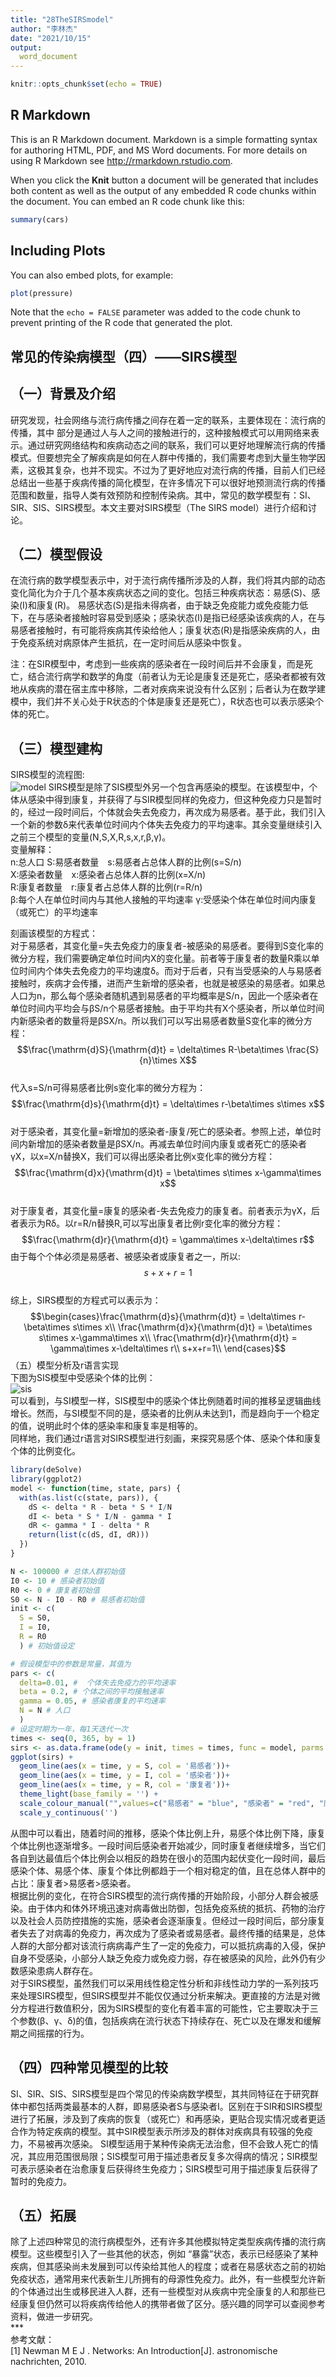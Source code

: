 ```yaml
---
title: "28TheSIRSmodel"
author: "李林杰"
date: "2021/10/15"
output:
  word_document
---
```


```r
knitr::opts_chunk$set(echo = TRUE)
```

## R Markdown

This is an R Markdown document. Markdown is a simple formatting syntax for authoring HTML, PDF, and MS Word documents. For more details on using R Markdown see <http://rmarkdown.rstudio.com>.

When you click the **Knit** button a document will be generated that includes both content as well as the output of any embedded R code chunks within the document. You can embed an R code chunk like this:

```r
summary(cars)
```

## Including Plots

You can also embed plots, for example:

```r
plot(pressure)
```

Note that the `echo = FALSE` parameter was added to the code chunk to prevent printing of the R code that generated the plot.

## 常见的传染病模型（四）——SIRS模型

（一）背景及介绍
----
  研究发现，社会网络与流行病传播之间存在着一定的联系，主要体现在：流行病的传播，其中 部分是通过人与人之间的接触进行的，这种接触模式可以用网络来表示。通过研究网络结构和疾病动态之间的联系，我们可以更好地理解流行病的传播模式。但要想完全了解疾病是如何在人群中传播的，我们需要考虑到大量生物学因素，这极其复杂，也并不现实。不过为了更好地应对流行病的传播，目前人们已经总结出一些基于疾病传播的简化模型，在许多情况下可以很好地预测流行病的传播范围和数量，指导人类有效预防和控制传染病。其中，常见的数学模型有：SI、SIR、SIS、SIRS模型。本文主要对SIRS模型（The SIRS model）进行介绍和讨论。

（二）模型假设
----
  在流行病的数学模型表示中，对于流行病传播所涉及的人群，我们将其内部的动态变化简化为介于几个基本疾病状态之间的变化。包括三种疾病状态：易感(S)、感染(I)和康复(R)。
  易感状态(S)是指未得病者，由于缺乏免疫能力或免疫能力低下，在与感染者接触时容易受到感染；感染状态(I)是指已经感染该疾病的人，在与易感者接触时，有可能将疾病其传染给他人；康复状态(R)是指感染疾病的人，由于免疫系统对病原体产生抵抗，在一定时间后从感染中恢复。

注：在SIR模型中，考虑到一些疾病的感染者在一段时间后并不会康复，而是死亡，结合流行病学和数学的角度（前者认为无论是康复还是死亡，感染者都被有效地从疾病的潜在宿主库中移除，二者对疾病来说没有什么区别；后者认为在数学建模中，我们并不关心处于R状态的个体是康复还是死亡），R状态也可以表示感染个体的死亡。

（三）模型建构
----
SIRS模型的流程图:  
![model](https://raw.githubusercontent.com/pepsicolali/2021SocialMedia/main/figure/SIRS%E6%A8%A1%E5%9E%8B%E7%9A%84%E6%B5%81%E7%A8%8B%E5%9B%BE.png)
  SIRS模型是除了SIS模型外另一个包含再感染的模型。在该模型中，个体从感染中得到康复，并获得了与SIR模型同样的免疫力，但这种免疫力只是暂时的，经过一段时间后，个体就会失去免疫力，再次成为易感者。基于此，我们引入一个新的参数δ来代表单位时间内个体失去免疫力的平均速率。其余变量继续引入之前三个模型的变量(N,S,X,R,s,x,r,β,γ)。  
变量解释：  
n:总人口
S:易感者数量　s:易感者占总体人群的比例(s=S/n)  
X:感染者数量　x:感染者占总体人群的比例(x=X/n)  
R:康复者数量　r:康复者占总体人群的比例(r=R/n)  
β:每个人在单位时间内与其他人接触的平均速率
γ:受感染个体在单位时间内康复（或死亡）的平均速率  

刻画该模型的方程式：  
对于易感者，其变化量=失去免疫力的康复者-被感染的易感者。要得到S变化率的微分方程，我们需要确定单位时间内X的变化量。前者等于康复者的数量R乘以单位时间内个体失去免疫力的平均速度δ。而对于后者，只有当受感染的人与易感者接触时，疾病才会传播，进而产生新增的感染者，也就是被感染的易感者。如果总人口为n，那么每个感染者随机遇到易感者的平均概率是S/n，因此一个感染者在单位时间内平均会与βS/n个易感者接触。由于平均共有X个感染者，所以单位时间内新感染者的数量将是βSX/n。所以我们可以写出易感者数量S变化率的微分方程：  
$$\frac{\mathrm{d}S}{\mathrm{d}t} = \delta\times R-\beta\times \frac{S}{n}\times X$$  
代入s=S/n可得易感者比例s变化率的微分方程为：
$$\frac{\mathrm{d}s}{\mathrm{d}t} = \delta\times r-\beta\times s\times x$$  
  对于感染者，其变化量=新增加的感染者-康复/死亡的感染者。参照上述，单位时间内新增加的感染者数量是βSX/n。再减去单位时间内康复或者死亡的感染者γX，以x=X/n替换X，我们可以得出感染者比例x变化率的微分方程：
$$\frac{\mathrm{d}x}{\mathrm{d}t} = \beta\times s\times x-\gamma\times x$$  
  对于康复者，其变化量=康复的感染者-失去免疫力的康复者。前者表示为γX，后者表示为Rδ。以r=R/n替换R,可以写出康复者比例r变化率的微分方程：
$$\frac{\mathrm{d}r}{\mathrm{d}t} = \gamma\times x-\delta\times r$$
  由于每个个体必须是易感者、被感染者或康复者之一，所以:
$$s+x+r=1$$  
综上，SIRS模型的方程式可以表示为：  
$$\begin{cases}\frac{\mathrm{d}s}{\mathrm{d}t} = \delta\times r-\beta\times s\times x\\
\frac{\mathrm{d}x}{\mathrm{d}t} = \beta\times s\times x-\gamma\times x\\
\frac{\mathrm{d}r}{\mathrm{d}t} = \gamma\times x-\delta\times r\\
s+x+r=1\\
\end{cases}$$
（五）模型分析及r语言实现  
下图为SIS模型中受感染个体的比例：  
![sis](https://raw.githubusercontent.com/pepsicolali/2021SocialMedia/main/figure/SIS%E6%A8%A1%E5%9E%8B%E4%B8%AD%E5%8F%97%E6%84%9F%E6%9F%93%E4%B8%AA%E4%BD%93%E7%9A%84%E6%AF%94%E4%BE%8B.png)  
可以看到，与SI模型一样，SIS模型中的感染个体比例随着时间的推移呈逻辑曲线增长。然而，与SI模型不同的是，感染者的比例从未达到1，而是趋向于一个稳定的值，说明此时个体的感染率和康复率是相等的。  
同样地，我们通过r语言对SIRS模型进行刻画，来探究易感个体、感染个体和康复个体的比例变化。
```r
library(deSolve) 
library(ggplot2)
model <- function(time, state, pars) {
  with(as.list(c(state, pars)), {
    dS <- delta * R - beta * S * I/N
    dI <- beta * S * I/N - gamma * I
    dR <- gamma * I - delta * R
    return(list(c(dS, dI, dR)))
  })
}

N <- 100000 # 总体人群初始值
I0 <- 10 # 感染者初始值
R0 <- 0 # 康复者初始值
S0 <- N - I0 - R0 # 易感者初始值
init <- c(
  S = S0,
  I = I0, 
  R = R0
  ) # 初始值设定

# 假设模型中的参数是常量，其值为
pars <- c(
  delta=0.01, #  个体失去免疫力的平均速率
  beta = 0.2, # 个体之间的平均接触速率
  gamma = 0.05, # 感染者康复的平均速率
  N = N # 人口
  ) 
# 设定时期为一年，每1天迭代一次
times <- seq(0, 365, by = 1) 
sirs <- as.data.frame(ode(y = init, times = times, func = model, parms = pars))
ggplot(sirs) +
  geom_line(aes(x = time, y = S, col = '易感者'))+
  geom_line(aes(x = time, y = I, col = '感染者'))+
  geom_line(aes(x = time, y = R, col = '康复者'))+
  theme_light(base_family = '') +
  scale_colour_manual("",values=c("易感者" = "blue", "感染者" = "red", "康复者" = "darkgreen")) +
  scale_y_continuous('')  
```
  
从图中可以看出，随着时间的推移，感染个体比例上升，易感个体比例下降，康复个体比例也逐渐增多。一段时间后感染者开始减少，同时康复者继续增多，当它们各自到达最值后个体比例会以相反的趋势在很小的范围内起伏变化一段时间，最后感染个体、易感个体、康复个体比例都趋于一个相对稳定的值，且在总体人群中的占比：康复者>易感者>感染者。   
根据比例的变化，在符合SIRS模型的流行病传播的开始阶段，小部分人群会被感染。由于体内和体外环境迅速对病毒做出防御，包括免疫系统的抵抗、药物的治疗以及社会人员防控措施的实施，感染者会逐渐康复。但经过一段时间后，部分康复者失去了对病毒的免疫力，再次成为了感染者或易感者。最终传播的结果是，总体人群的大部分都对该流行病病毒产生了一定的免疫力，可以抵抗病毒的入侵，保护自身不受感染，小部分人缺乏免疫力或免疫力弱，存在被感染的风险，此外仍有少数感染患病人群存在。  
   对于SIRS模型，虽然我们可以采用线性稳定性分析和非线性动力学的一系列技巧来处理SIRS模型，但SIRS模型并不能仅仅通过分析来解决。更直接的方法是对微分方程进行数值积分，因为SIRS模型的变化有着丰富的可能性，它主要取决于三个参数(β、γ、δ)的值，包括疾病在流行状态下持续存在、死亡以及在爆发和缓解期之间摇摆的行为。  
  
（四）四种常见模型的比较
----
  SI、SIR、SIS、SIRS模型是四个常见的传染病数学模型，其共同特征在于研究群体中都包括两类最基本的人群，即易感染者S与感染者I。区别在于SIR和SIRS模型进行了拓展，涉及到了疾病的恢复（或死亡）和再感染，更贴合现实情况或者更适合作为特定疾病的模型。其中SIR模型表示所涉及的群体对疾病具有较强的免疫力，不易被再次感染。
  SI模型适用于某种传染病无法治愈，但不会致人死亡的情况，其应用范围很局限；SIS模型可用于描述患者反复多次得病的情况；SIR模型可表示感染者在治愈康复后获得终生免疫力；SIRS模型可用于描述康复后获得了暂时的免疫力。

（五）拓展
----
  除了上述四种常见的流行病模型外，还有许多其他模拟特定类型疾病传播的流行病模型。这些模型引入了一些其他的状态，例如 "暴露 "状态，表示已经感染了某种疾病，但其感染尚未发展到可以传染给其他人的程度；或者在易感状态之前的初始免疫状态，通常用来代表新生儿所拥有的母源性免疫力。此外，有一些模型允许新的个体通过出生或移民进入人群，还有一些模型对从疾病中完全康复的人和那些已经康复但仍然可以将疾病传给他人的携带者做了区分。感兴趣的同学可以查阅参考资料，做进一步研究。  
***  
参考文献：  
[1] Newman M E J . Networks: An Introduction[J]. astronomische nachrichten, 2010.
